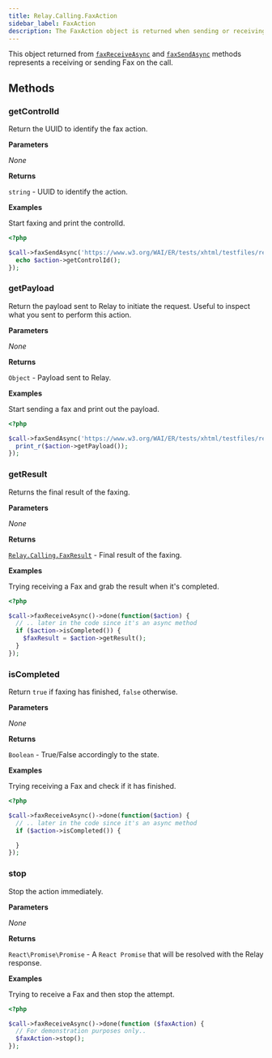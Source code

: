 ```yaml
---
title: Relay.Calling.FaxAction
sidebar_label: FaxAction
description: The FaxAction object is returned when sending or receiving a fax.
---
```


[relay-calling-faxresult]: ../results/fax-result
[call]: ../call#faxreceiveasync
[call-1]: ../call#faxsendasync

This object returned from [`faxReceiveAsync`][call] and [`faxSendAsync`][call-1] methods represents a receiving or sending Fax on the call.

## Methods

### getControlId

Return the UUID to identify the fax action.

**Parameters**

_None_

**Returns**

`string` - UUID to identify the action.

**Examples**

Start faxing and print the controlId.

```php
<?php

$call->faxSendAsync('https://www.w3.org/WAI/ER/tests/xhtml/testfiles/resources/pdf/dummy.pdf')->done(function ($action) {
  echo $action->getControlId();
});
```

### getPayload

Return the payload sent to Relay to initiate the request. Useful to inspect what you sent to perform this action.

**Parameters**

_None_

**Returns**

`Object` - Payload sent to Relay.

**Examples**

Start sending a fax and print out the payload.

```php
<?php

$call->faxSendAsync('https://www.w3.org/WAI/ER/tests/xhtml/testfiles/resources/pdf/dummy.pdf', '+1888222111', 'Custom Header')->done(function ($action) {
  print_r($action->getPayload());
});
```

### getResult

Returns the final result of the faxing.

**Parameters**

_None_

**Returns**

[`Relay.Calling.FaxResult`][relay-calling-faxresult] - Final result of the faxing.

**Examples**

Trying receiving a Fax and grab the result when it's completed.

```php
<?php

$call->faxReceiveAsync()->done(function($action) {
  // .. later in the code since it's an async method
  if ($action->isCompleted()) {
    $faxResult = $action->getResult();
  }
});
```

### isCompleted

Return `true` if faxing has finished, `false` otherwise.

**Parameters**

_None_

**Returns**

`Boolean` - True/False accordingly to the state.

**Examples**

Trying receiving a Fax and check if it has finished.

```php
<?php

$call->faxReceiveAsync()->done(function($action) {
  // .. later in the code since it's an async method
  if ($action->isCompleted()) {

  }
});
```

### stop

Stop the action immediately.

**Parameters**

_None_

**Returns**

`React\Promise\Promise` - A `React Promise` that will be resolved with the Relay response.

**Examples**

Trying to receive a Fax and then stop the attempt.

```php
<?php

$call->faxReceiveAsync()->done(function ($faxAction) {
  // For demonstration purposes only..
  $faxAction->stop();
});
```